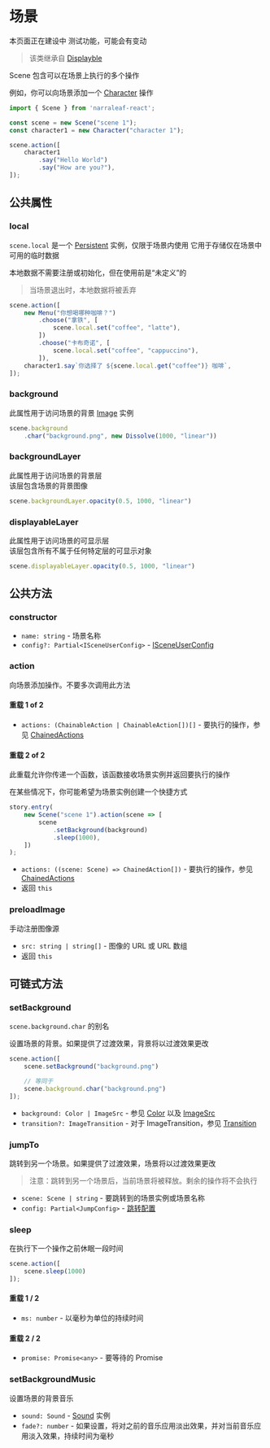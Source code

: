 
# 场景

<Callout type="warning" emoji="⚠️">
    本页面正在建设中
</Callout>

<Callout type="warning" emoji="⚠️">
    测试功能，可能会有变动
</Callout>

> 该类继承自 [Displayble](./displayable)

Scene 包含可以在场景上执行的多个操作

例如，你可以向场景添加一个 [Character](./character) 操作

```ts
import { Scene } from 'narraleaf-react';

const scene = new Scene("scene 1");
const character1 = new Character("character 1");

scene.action([
    character1
        .say("Hello World")
        .say("How are you?"),
]);
```

## 公共属性

### local

<Steps>

`scene.local` 是一个 [Persistent](./persistent) 实例，仅限于场景内使用
它用于存储仅在场景中可用的临时数据

本地数据不需要注册或初始化，但在使用前是“未定义”的

> 当场景退出时，本地数据将被丢弃

```ts
scene.action([
    new Menu("你想喝哪种咖啡？")
        .choose("拿铁", [
            scene.local.set("coffee", "latte"),
        ])
        .choose("卡布奇诺", [
            scene.local.set("coffee", "cappuccino"),
        ]),
    character1.say`你选择了 ${scene.local.get("coffee")} 咖啡`,
]);
```

</Steps>

### background

<Steps>

此属性用于访问场景的背景 [Image](./image) 实例

```ts
scene.background
    .char("background.png", new Dissolve(1000, "linear"))
```

</Steps>

### backgroundLayer

<Steps>

此属性用于访问场景的背景层  
该层包含场景的背景图像

```ts
scene.backgroundLayer.opacity(0.5, 1000, "linear")
```

</Steps>

### displayableLayer

<Steps>

此属性用于访问场景的可显示层  
该层包含所有不属于任何特定层的可显示对象

```ts
scene.displayableLayer.opacity(0.5, 1000, "linear")
```

</Steps>

## 公共方法

### constructor

<Steps>

- `name: string` - 场景名称
- `config?: Partial<ISceneUserConfig>` - [ISceneUserConfig](../types/IsceneUserConfig)

</Steps>

### action

<Steps>

向场景添加操作。不要多次调用此方法

#### 重载 1 of 2

- `actions: (ChainableAction | ChainableAction[])[]` - 要执行的操作，参见 [ChainedActions](../types/ChainedActions)

#### 重载 2 of 2

此重载允许你传递一个函数，该函数接收场景实例并返回要执行的操作

在某些情况下，你可能希望为场景实例创建一个快捷方式

```ts
story.entry(
    new Scene("scene 1").action(scene => [
        scene
            .setBackground(background)
            .sleep(1000),
    ])
);
```

- `actions: ((scene: Scene) => ChainedAction[])` - 要执行的操作，参见 [ChainedActions](../types/ChainedActions)
- 返回 `this`

</Steps>

### preloadImage

<Steps>

手动注册图像源

- `src: string | string[]` - 图像的 URL 或 URL 数组
- 返回 `this`

</Steps>

## 可链式方法

### setBackground

<Steps>

`scene.background.char` 的别名

设置场景的背景。如果提供了过渡效果，背景将以过渡效果更改

```typescript
scene.action([
    scene.setBackground("background.png")

    // 等同于
    scene.background.char("background.png")
]);
```

- `background: Color | ImageSrc` - 参见 [Color](../types/color) 以及 [ImageSrc](../types/imageSrc)
- `transition?: ImageTransition` - 对于 ImageTransition，参见 [Transition](../animation/transition)

</Steps>

### jumpTo

<Steps>

跳转到另一个场景。如果提供了过渡效果，场景将以过渡效果更改

> 注意：跳转到另一个场景后，当前场景将被释放。剩余的操作将不会执行

- `scene: Scene | string` - 要跳转到的场景实例或场景名称
- `config: Partial<JumpConfig>` - [跳转配置](../types/JumpConfig)

</Steps>

### sleep

<Steps>

在执行下一个操作之前休眠一段时间

```typescript
scene.action([
    scene.sleep(1000)
]);
```

#### 重载 1 / 2

- `ms: number` - 以毫秒为单位的持续时间

#### 重载 2 / 2

- `promise: Promise<any>` - 要等待的 Promise

</Steps>

### setBackgroundMusic

<Steps>

设置场景的背景音乐

- `sound: Sound` - [Sound](./sound) 实例
- `fade?: number` - 如果设置，将对之前的音乐应用淡出效果，并对当前音乐应用淡入效果，持续时间为毫秒

</Steps>